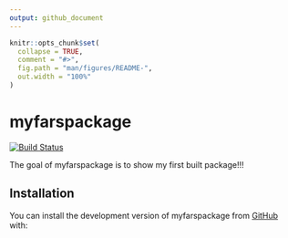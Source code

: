 ```yaml
---
output: github_document
---
```


<!-- README.md is generated from README.Rmd. Please edit that file -->

```r
knitr::opts_chunk$set(
  collapse = TRUE,
  comment = "#>",
  fig.path = "man/figures/README-",
  out.width = "100%"
)
```

# myfarspackage

[![Build Status](https://app.travis-ci.com/Bemorc/myfarspackage.svg?branch=main)](https://app.travis-ci.com/Bemorc/myfarspackage)

The goal of myfarspackage is to show my first built package!!!

## Installation

You can install the development version of myfarspackage from [GitHub](https://github.com/) with:
